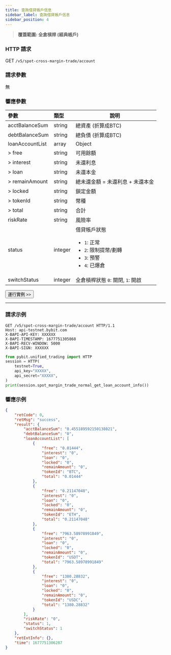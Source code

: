 ```yaml
---
title: 查詢借貸帳戶信息
sidebar_label: 查詢借貸帳戶信息
sidebar_position: 4
---
```

> **覆蓋範圍: 全倉槓桿 (經典帳戶)**

### HTTP 請求
GET `/v5/spot-cross-margin-trade/account`

### 請求參數
無

### 響應參數
| 參數 | 類型 | 說明|
|:----- |:-----|----- |
|acctBalanceSum|string|總資產 (折算成BTC)|
|debtBalanceSum|string|總負債 (折算成BTC)|
|loanAccountList|array|Object|
|> free|string|可用餘額|
|> interest|string|未還利息|
|> loan|string|未還本金 |
|> remainAmount|string|總未還金額 = 未還利息 + 未還本金|
|> locked|string|鎖定金額 |
|> tokenId|string|幣種 |
|> total|string|合計|
|riskRate|string|風險率|
|status|integer |借貸帳戶狀態 <ul><li>`1`: 正常</li><li>`2`: 限制提幣/劃轉</li><li>`3`: 預警</li><li>`4`: 已爆倉</li></ul>|
|switchStatus|integer |全倉槓桿狀態 `0`: 關閉, `1`: 開啟|

<a href="/api-explorer/v5/spot-margin-normal/account-info"><Button>運行實例 >></Button></a>

---

### 請求示例

<Tabs groupId="programming-languages">
<TabItem value="http" label="HTTP">

```http
GET /v5/spot-cross-margin-trade/account HTTP/1.1
Host: api-testnet.bybit.com
X-BAPI-API-KEY: XXXXXX
X-BAPI-TIMESTAMP: 1677751305868
X-BAPI-RECV-WINDOW: 5000
X-BAPI-SIGN: XXXXXX
```

</TabItem>
<TabItem value="python" label="Python">

```python
from pybit.unified_trading import HTTP
session = HTTP(
    testnet=True,
    api_key="XXXXX",
    api_secret="XXXXX",
)
print(session.spot_margin_trade_normal_get_loan_account_info())
```

</TabItem>
</Tabs>

### 響應示例

```json
{
    "retCode": 0,
    "retMsg": "success",
    "result": {
        "acctBalanceSum": "0.455189592150138021",
        "debtBalanceSum": "0",
        "loanAccountList": [
            {
                "free": "0.01444",
                "interest": "0",
                "loan": "0",
                "locked": "0",
                "remainAmount": "0",
                "tokenId": "BTC",
                "total": "0.01444"
            },
            {
                "free": "0.21147048",
                "interest": "0",
                "loan": "0",
                "locked": "0",
                "remainAmount": "0",
                "tokenId": "ETH",
                "total": "0.21147048"
            },
            {
                "free": "7963.58978991849",
                "interest": "0",
                "loan": "0",
                "locked": "0",
                "remainAmount": "0",
                "tokenId": "USDT",
                "total": "7963.58978991849"
            },
            {
                "free": "1380.28832",
                "interest": "0",
                "loan": "0",
                "locked": "0",
                "remainAmount": "0",
                "tokenId": "USDC",
                "total": "1380.28832"
            }
        ],
        "riskRate": "0",
        "status": 1,
        "switchStatus": 1
    },
    "retExtInfo": {},
    "time": 1677751306287
}
```
